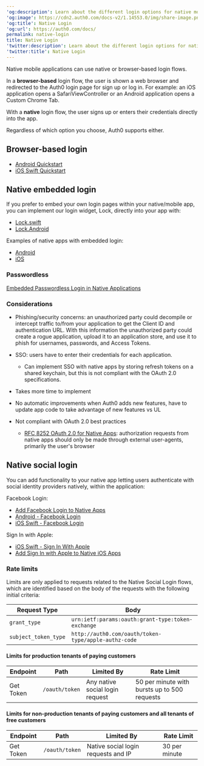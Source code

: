 ---
'og:description': Learn about the different login options for native mobile applications.
'og:image': https://cdn2.auth0.com/docs-v2/1.14553.0/img/share-image.png
'og:title': Native Login
'og:url': https://auth0.com/docs/
permalink: native-login
title: Native Login
'twitter:description': Learn about the different login options for native mobile applications.
'twitter:title': Native Login
---
Native mobile applications can use native or browser-based login flows.

In a **browser-based** login flow, the user is shown a web browser and redirected to the Auth0 login page for sign up or log in. For example: an iOS application opens a SafariViewController or an Android application opens a Custom Chrome Tab.

With a **native** login flow, the user signs up or enters their credentials directly into the app.

Regardless of which option you choose, Auth0 supports either.

## Browser-based login

* [Android Quickstart](/docs/quickstart/native/android)
* [iOS Swift Quickstart](/docs/quickstart/native/ios-swift)

## Native embedded login

If you prefer to embed your own login pages within your native/mobile app, you can implement our login widget, Lock, directly into your app with:

* [Lock.swift](/docs/libraries/lock-swift)
* [Lock.Android](/docs/libraries/lock-android)

Examples of native apps with embedded login:

* [Android](https://github.com/auth0-samples/auth0-android-sample/tree/embedded-login)
* [iOS](https://github.com/auth0-samples/auth0-ios-swift-sample/tree/embedded-login/01-Embedded-Login)

### Passwordless

[Embedded Passwordless Login in Native Applications](/docs/authenticate/passwordless/implement-login/embedded-login/native)

### Considerations

* Phishing/security concerns: an unauthorized party could decompile or intercept traffic to/from your application to get the <Tooltip tip="Client ID: Identification value given to your registered resource from Auth0." cta="View Glossary" href="/docs/glossary?term=Client+ID">Client ID</Tooltip> and authentication URL. With this information the unauthorized party could create a rogue application, upload it to an application store, and use it to phish for usernames, passwords, and <Tooltip tip="Access Token: Authorization credential, in the form of an opaque string or JWT, used to access an API." cta="View Glossary" href="/docs/glossary?term=Access+Tokens">Access Tokens</Tooltip>.
* <Tooltip tip="Single Sign-On (SSO): Service that, after a user logs into one applicaton, automatically logs that user in to other applications." cta="View Glossary" href="/docs/glossary?term=SSO">SSO</Tooltip>: users have to enter their credentials for each application.

  + Can implement SSO with native apps by storing refresh tokens on a shared keychain, but this is not compliant with the OAuth 2.0 specifications.
* Takes more time to implement
* No automatic improvements when Auth0 adds new features, have to update app code to take advantage of new features vs UL
* Not compliant with <Tooltip tip="OAuth 2.0: Authorization framework that defines authorization protocols and workflows." cta="View Glossary" href="/docs/glossary?term=OAuth+2.0">OAuth 2.0</Tooltip> best practices

  + [RFC 8252 OAuth 2.0 for Native Apps](https://tools.ietf.org/html/rfc8252): authorization requests from native apps should only be made through external user-agents, primarily the user's browser

## Native social login

You can add functionality to your native app letting users authenticate with social <Tooltip tip="Identity Provider (IdP): Service that stores and manages digital identities." cta="View Glossary" href="/docs/glossary?term=identity+providers">identity providers</Tooltip> natively, within the application:

Facebook Login:

* [Add Facebook Login to Native Apps](/docs/authenticate/identity-providers/social-identity-providers/facebook-native)
* [Android - Facebook Login](/docs/quickstart/native/android-facebook-login)
* [iOS Swift - Facebook Login](/docs/quickstart/native/ios-swift)

Sign In with Apple:

* [iOS Swift - Sign In With Apple](/docs/quickstart/native/ios-swift)
* [Add Sign In with Apple to Native iOS Apps](/docs/authenticate/identity-providers/social-identity-providers/apple-native)

### Rate limits

Limits are only applied to requests related to the Native Social Login flows, which are identified based on the body of the requests with the following initial criteria:

<table class="table"><thead>
<tr>
<th>Request Type</th>
<th>Body</th>
</tr>
</thead>
<tbody>
<tr>
<td><code>grant_type</code></td>
<td><code>urn:ietf:params:oauth:grant-type:token-exchange</code></td>
</tr>
<tr>
<td><code>subject_token_type</code></td>
<td><code>http://auth0.com/oauth/token-type/apple-authz-code</code></td>
</tr>
</tbody>
</table>

#### Limits for production tenants of paying customers

<table class="table"><thead>
<tr>
<th>Endpoint</th>
<th>Path</th>
<th>Limited By</th>
<th>Rate Limit</th>
</tr>
</thead>
<tbody>
<tr>
<td>Get Token</td>
<td><code>/oauth/token</code></td>
<td>Any native social login request</td>
<td>50 per minute with bursts up to 500 requests</td>
</tr>
</tbody>
</table>

#### Limits for non-production tenants of paying customers and all tenants of free customers

<table class="table"><thead>
<tr>
<th>Endpoint</th>
<th>Path</th>
<th>Limited By</th>
<th>Rate Limit</th>
</tr>
</thead>
<tbody>
<tr>
<td>Get Token</td>
<td><code>/oauth/token</code></td>
<td>Native social login requests and IP</td>
<td>30 per minute</td>
</tr>
</tbody>
</table>